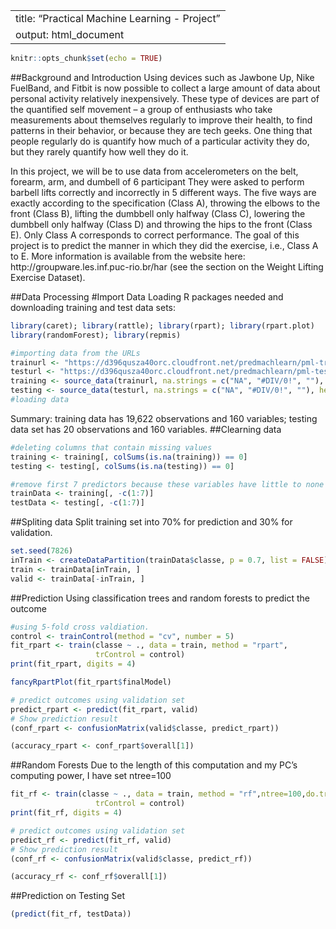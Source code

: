 
---
title: "Practical Machine Learning - Project"
output: html_document
---

```{r setup, include=FALSE}
knitr::opts_chunk$set(echo = TRUE)
```

##Background and Introduction
Using devices such as Jawbone Up, Nike FuelBand, and Fitbit is now possible to collect a large amount of data about personal activity relatively inexpensively. These type of devices are part of the quantified self movement – a group of enthusiasts who take measurements about themselves regularly to improve their health, to find patterns in their behavior, or because they are tech geeks. One thing that people regularly do is quantify how much of a particular activity they do, but they rarely quantify how well they do it.

In this project, we will be to use data from accelerometers on the belt, forearm, arm, and dumbell of 6 participant They were asked to perform barbell lifts correctly and incorrectly in 5 different ways. The five ways are exactly according to the specification (Class A), throwing the elbows to the front (Class B), lifting the dumbbell only halfway (Class C), lowering the dumbbell only halfway (Class D) and throwing the hips to the front (Class E). Only Class A corresponds to correct performance. The goal of this project is to predict the manner in which they did the exercise, i.e., Class A to E. More information is available from the website here: http://groupware.les.inf.puc-rio.br/har (see the section on the Weight Lifting Exercise Dataset).

##Data Processing
#Import Data
Loading R packages needed and downloading training and test data sets:
```{r, message=F,warning=F}
library(caret); library(rattle); library(rpart); library(rpart.plot)
library(randomForest); library(repmis)

#importing data from the URLs
trainurl <- "https://d396qusza40orc.cloudfront.net/predmachlearn/pml-training.csv"
testurl <- "https://d396qusza40orc.cloudfront.net/predmachlearn/pml-testing.csv"
training <- source_data(trainurl, na.strings = c("NA", "#DIV/0!", ""), header = TRUE)
testing <- source_data(testurl, na.strings = c("NA", "#DIV/0!", ""), header = TRUE)
#loading data
```
Summary: training data has 19,622 observations and 160 variables; testing data set has 20 observations and 160 variables.
##Clearning data
```{r, message=F,warning=F}
#deleting columns that contain missing values
training <- training[, colSums(is.na(training)) == 0]
testing <- testing[, colSums(is.na(testing)) == 0]

#remove first 7 predictors because these variables have little to none predicting power for "classe""
trainData <- training[, -c(1:7)]
testData <- testing[, -c(1:7)]

```

##Spliting data
Split training set into 70% for prediction and 30% for validation.
```{r}
set.seed(7826) 
inTrain <- createDataPartition(trainData$classe, p = 0.7, list = FALSE)
train <- trainData[inTrain, ]
valid <- trainData[-inTrain, ]
```
##Prediction
Using classification trees and random forests to predict the outcome
```{r}
#using 5-fold cross valdiation.
control <- trainControl(method = "cv", number = 5)
fit_rpart <- train(classe ~ ., data = train, method = "rpart", 
                   trControl = control)
print(fit_rpart, digits = 4)
```
```{r}
fancyRpartPlot(fit_rpart$finalModel)
```
```{r}
# predict outcomes using validation set
predict_rpart <- predict(fit_rpart, valid)
# Show prediction result
(conf_rpart <- confusionMatrix(valid$classe, predict_rpart))

(accuracy_rpart <- conf_rpart$overall[1])
```
##Random Forests
Due to the length of this computation and my PC's computing power, I have set ntree=100
```{r}
fit_rf <- train(classe ~ ., data = train, method = "rf",ntree=100,do.trace=F, 
                   trControl = control)
print(fit_rf, digits = 4)

# predict outcomes using validation set
predict_rf <- predict(fit_rf, valid)
# Show prediction result
(conf_rf <- confusionMatrix(valid$classe, predict_rf))

(accuracy_rf <- conf_rf$overall[1])
```
##Prediction on Testing Set
```{r}
(predict(fit_rf, testData))
```
